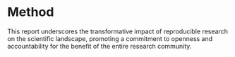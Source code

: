 # Method {#sec-method}


This report underscores the transformative impact of reproducible research on the scientific landscape, promoting a commitment to openness and accountability for the benefit of the entire research community.

